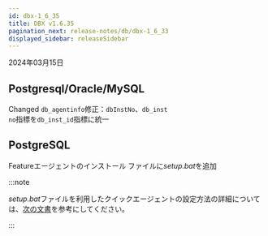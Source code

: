 ```yaml
---
id: dbx-1_6_35
title: DBX v1.6.35
pagination_next: release-notes/db/dbx-1_6_33
displayed_sidebar: releaseSidebar
---
```


2024年03月15日

## Postgresql/Oracle/MySQL

<Status>Changed</Status> <code>db_agentinfo</code>修正：<code>dbInstNo</code>、<code>db_inst no</code>指標を<code>db_inst_id</code>指標に統一

## PostgreSQL

<Status>Feature</Status>エージェントのインストール ファイルに<em>setup.bat</em>を追加

:::note

*setup.bat*ファイルを利用したクイックエージェントの設定方法の詳細については、[次の文書](../../postgresql/install-agent-quick-setup)を参考にしてください。

:::
